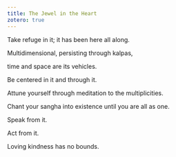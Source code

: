 ```yaml
---
title: The Jewel in the Heart
zotero: true
---
```


Take refuge in it; it has been here all along.

Multidimensional, persisting through kalpas,

time and space are its vehicles.

Be centered in it and through it.

Attune yourself through meditation to the multiplicities.

Chant your sangha into existence until you are all as one.

Speak from it.

Act from it.

Loving kindness has no bounds.